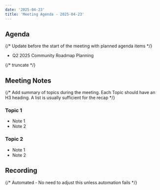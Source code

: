 ```yaml
---
date: '2025-04-23'
title: 'Meeting Agenda - 2025-04-23'
---
```


## Agenda

{/* Update before the start of the meeting with planned agenda items */}

- Q2 2025 Community Roadmap Planning

{/* truncate */}

## Meeting Notes

{/* Add summary of topics during the meeting. Each Topic should have an H3 heading. A list is usually sufficient for the recap */}

### Topic 1

- Note 1
- Note 2

### Topic 2

- Note 1
- Note 2

## Recording

{/* Automated - No need to adjust this unless automation fails */}

<YouTube url="https://www.youtube.com/watch?v=hEi-Sf1kNsM" />
